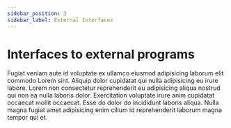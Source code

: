 ```yaml
---
sidebar_position: 3
sidebar_label: External Interfaces
---
```


# Interfaces to external programs

Fugiat veniam aute id voluptate ex ullamco eiusmod adipisicing laborum elit commodo Lorem sint. Aliquip dolor cupidatat qui nulla adipisicing eu irure labore. Lorem non consectetur reprehenderit eu adipisicing aliqua nostrud qui non ea nulla laboris dolor. Exercitation voluptate irure anim cupidatat occaecat mollit occaecat. Esse do dolor do incididunt laboris aliqua. Nulla magna fugiat amet adipisicing enim cillum id reprehenderit laborum magna tempor qui et.
